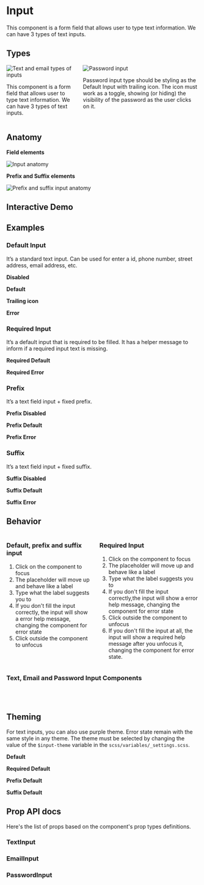 

<Meta title="Components/Text Input" component={TextInput} />

<div class="docs-title">
  <div>
    <h1 class="docs-title__text">Input</h1>
  </div>
</div>

<div class="docs-content">

<p>This component is a form field that allows user to type text information. We can have 3 types of text inputs.</p>

<h2>Types</h2>
<div class="columns">
  <div class="column">
    <img src="docs/text-input/types-01.png" alt="Text and email types of inputs" />
    <p>
      This component is a form field that allows user to type text information.
      We can have 3 types of text inputs.
    </p>
  </div>
  <div class="column">
    <img src="docs/text-input/types-02.png" alt="Password input" />
    <p>
      Password input type should be styling as the Default Input with trailing icon.
      The icon must work as a toggle, showing (or hiding) the visibility of the password as the user clicks on it.
    </p>
  </div>
</div>

<h2>Anatomy</h2>
<p><strong>Field elements</strong></p>
<img src="docs/anatomy.png" alt="Input anatomy" />

<p><strong>Prefix and Suffix elements</strong></p>
<img src="docs/anatomy-02.png" alt="Prefix and suffix input anatomy" />

<h2>Interactive Demo</h2>

<Canvas>
  <Story name="Input Playground">
  <Fragment>
    <div>
      <TextInputPlayground />
    </div>
  </Fragment>
  </Story>
</Canvas>

<h2>Examples</h2>
<h3>Default Input</h3>
<p>It’s a standard text input. Can be used for enter a id, phone number, street address, email address, etc.</p>

<Canvas>
  <Story name="Default Input">
    <Fragment>
      <div className="stories-half_width-wrapper">
        <p><strong>Disabled</strong></p>
        <TextInput type="text" id="disabled" label="Disabled" disabled />
        <p><strong>Default</strong></p>
        <TextInput id="id" label="Label" />
        <p><strong>Trailing icon</strong></p>
        <TextInput className="lab-input__field--icon" id="id2" label="Label" icon="eye-opened" iconColor="mineral-70" />
        <p><strong>Error</strong></p>
        <EmailInput id="error" label="Name" defaultValue="Teste" customErrorMsg="Error message" />
      </div>
    </Fragment>
  </Story>
</Canvas>

<h3>Required Input</h3>
<p>It’s a default input that is required to be filled. It has a helper message to inform if a required input text is missing.</p>

<Canvas>
  <Story name="Required Input">
    <Fragment>
      <div className="stories-half_width-wrapper">
        <p><strong>Required Default</strong></p>
        <TextInput type="text" id="required" label="Label" helpMessage="Help message" required />
        <p><strong>Required Error</strong></p>
        <TextInput type="email" id="required2" label="Required" isValid={false} helpMessage="Help message" customErrorMsg="teste" required />
      </div>
    </Fragment>
  </Story>
</Canvas>

<h3>Prefix</h3>
<p>It’s a text field input + fixed prefix.</p>

<Canvas>
  <Story name="Prefix Input">
    <Fragment>
      <div className="stories-half_width-wrapper">
        <p><strong>Prefix Disabled</strong></p>
        <TextInput id="prefix-disabled" label="Label" prefix="CAD" disabled />
        <p><strong>Prefix Default</strong></p>
        <TextInput id="help" label="Label" prefix="R$"/>
        <p><strong>Prefix Error</strong></p>
        <TextInput
          type="email"
          id="prefix-error"
          defaultValue="Error"
          label="Label"
          prefix="R$"
          isValid={false}
          customErrorMsg="Error message"
        />
      </div>
    </Fragment>
  </Story>
</Canvas>

<h3>Suffix</h3>
<p>It’s a text field input + fixed suffix.</p>

<Canvas>
  <Story name="Suffix Input">
    <Fragment>
      <div className="stories-half_width-wrapper">
        <p><strong>Suffix Disabled</strong></p>
        <TextInput id="suffix-disabled" label="Label" suffix=".com" disabled />
        <p><strong>Suffix Default</strong></p>
        <TextInput id="suffix-address" label="Label" suffix=".com" />
        <p><strong>Suffix Error</strong></p>
        <TextInput
          type="email"
          id="suffix-error"
          label="Label"
          defaultValue="Error"
          suffix=".com"
          isValid={false}
          customErrorMsg="Error message"
        />
      </div>
    </Fragment>
  </Story>
</Canvas>

<h2>Behavior</h2>
<div class="columns">
  <div class="column">
    <h3>Default, prefix and suffix input</h3>
    <ol>
      <li>Click on the component to focus </li>
      <li>The placeholder will move up and behave like a label</li>
      <li>Type what the label suggests you to</li>
      <li>If you don't fill the input correctly, the input will show a error help message, changing the component for error state</li>
      <li>Click outside the component to unfocus</li>
    </ol>
  </div>
  <div class="column">
    <h3>Required Input</h3>
    <ol>
      <li>Click on the component to focus</li>
      <li>The placeholder will move up and behave like a label</li>
      <li>Type what the label suggests you to</li>
      <li>If you don't fill the input correctly,the input will show a error help message, changing the component for error state</li>
      <li>Click outside the component to unfocus</li>
      <li>If you don't fill the input at all, the input will show a required help message after you unfocus it,
      changing the component for error state.</li>
    </ol>
  </div>
</div>

<h3>Text, Email and Password Input Components</h3>

<Canvas>
  <Story name="Email Input Component">
  <Fragment>
    <div className="stories-half_width-wrapper">
      <TextInput id="text-input-component" label="Text Input Component" defaultValue="text example" /><br />
      <EmailInput id="email-input-component" label="Email Input Component" defaultValue="email@example.com" /><br />
      <PasswordInput id="password-input-component" label="Password Input Component" defaultValue="passwordExample"/>
    </div>
  </Fragment>
  </Story>
</Canvas>

<h2>Theming</h2>
<p>For text inputs, you can also use purple theme. Error state remain with the same style in any theme. The theme must be selected by changing the value of the <code>$input-theme</code> variable in the <code>scss/variables/_settings.scss</code>.</p>

<Canvas>
  <Story name="Styles">
  <Fragment>
    <div className="stories-half_width-wrapper lab-input--stories-force-purple">
      <p><strong>Default</strong></p>
        <TextInput defaultValue="Purple" id="purple1" label="Label" />
      <p><strong>Required Default</strong></p>
        <TextInput id="purple2" label="Label" defaultValue="Purple"
        helpMessage="Help message" required />
      <p><strong>Prefix Default</strong></p>
        <TextInput defaultValue="Purple"
        id="purple3" label="Label" prefix="R$" />
      <p><strong>Suffix Default</strong></p>
        <TextInput defaultValue="Purple"
        id="suffix-address-purple" label="Label" suffix=".com" />
    </div>
  </Fragment>
  </Story>
</Canvas>

<h2>Prop API docs</h2>
<p>Here's the list of props based on the component's prop types definitions.</p>

<h3>TextInput</h3>
<ArgsTable of={TextInput} />

<h3>EmailInput</h3>
<ArgsTable of={EmailInput} />

<h3>PasswordInput</h3>
<ArgsTable of={PasswordInput} />

</div>
